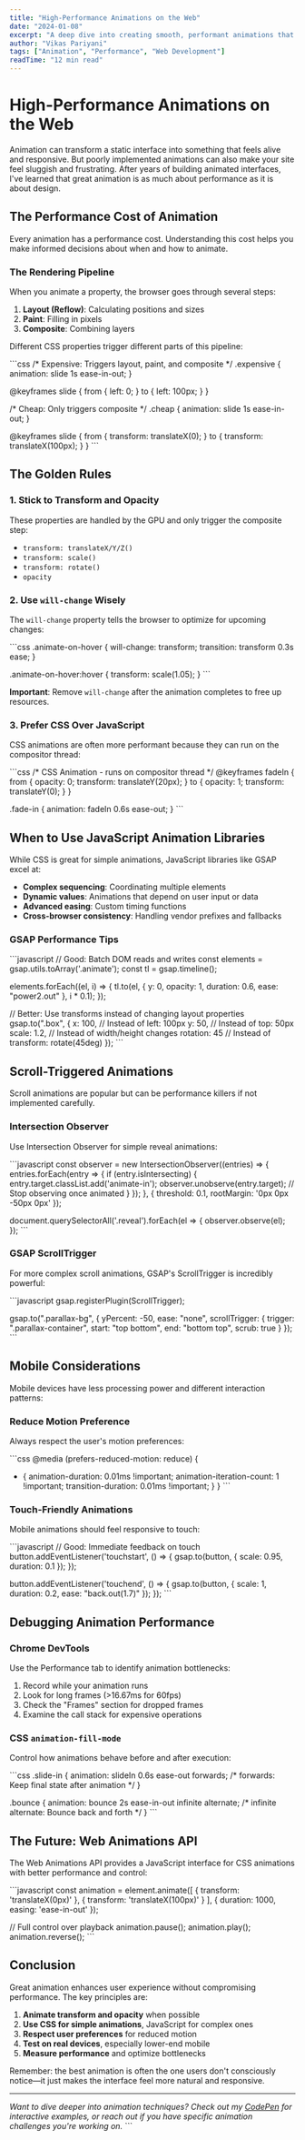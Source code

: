 ```yaml
---
title: "High-Performance Animations on the Web"
date: "2024-01-08"
excerpt: "A deep dive into creating smooth, performant animations that enhance user experience without sacrificing performance. From CSS transforms to GSAP optimization techniques."
author: "Vikas Pariyani"
tags: ["Animation", "Performance", "Web Development"]
readTime: "12 min read"
---
```


# High-Performance Animations on the Web

Animation can transform a static interface into something that feels alive and responsive. But poorly implemented animations can also make your site feel sluggish and frustrating. After years of building animated interfaces, I've learned that great animation is as much about performance as it is about design.

## The Performance Cost of Animation

Every animation has a performance cost. Understanding this cost helps you make informed decisions about when and how to animate.

### The Rendering Pipeline

When you animate a property, the browser goes through several steps:

1. **Layout (Reflow)**: Calculating positions and sizes
2. **Paint**: Filling in pixels
3. **Composite**: Combining layers

Different CSS properties trigger different parts of this pipeline:

\`\`\`css
/* Expensive: Triggers layout, paint, and composite */
.expensive {
  animation: slide 1s ease-in-out;
}

@keyframes slide {
  from { left: 0; }
  to { left: 100px; }
}

/* Cheap: Only triggers composite */
.cheap {
  animation: slide 1s ease-in-out;
}

@keyframes slide {
  from { transform: translateX(0); }
  to { transform: translateX(100px); }
}
\`\`\`

## The Golden Rules

### 1. Stick to Transform and Opacity

These properties are handled by the GPU and only trigger the composite step:

- `transform: translateX/Y/Z()`
- `transform: scale()`
- `transform: rotate()`
- `opacity`

### 2. Use `will-change` Wisely

The `will-change` property tells the browser to optimize for upcoming changes:

\`\`\`css
.animate-on-hover {
  will-change: transform;
  transition: transform 0.3s ease;
}

.animate-on-hover:hover {
  transform: scale(1.05);
}
\`\`\`

**Important**: Remove `will-change` after the animation completes to free up resources.

### 3. Prefer CSS Over JavaScript

CSS animations are often more performant because they can run on the compositor thread:

\`\`\`css
/* CSS Animation - runs on compositor thread */
@keyframes fadeIn {
  from { opacity: 0; transform: translateY(20px); }
  to { opacity: 1; transform: translateY(0); }
}

.fade-in {
  animation: fadeIn 0.6s ease-out;
}
\`\`\`

## When to Use JavaScript Animation Libraries

While CSS is great for simple animations, JavaScript libraries like GSAP excel at:

- **Complex sequencing**: Coordinating multiple elements
- **Dynamic values**: Animations that depend on user input or data
- **Advanced easing**: Custom timing functions
- **Cross-browser consistency**: Handling vendor prefixes and fallbacks

### GSAP Performance Tips

\`\`\`javascript
// Good: Batch DOM reads and writes
const elements = gsap.utils.toArray('.animate');
const tl = gsap.timeline();

elements.forEach((el, i) => {
  tl.to(el, {
    y: 0,
    opacity: 1,
    duration: 0.6,
    ease: "power2.out"
  }, i * 0.1);
});

// Better: Use transforms instead of changing layout properties
gsap.to(".box", {
  x: 100,        // Instead of left: 100px
  y: 50,         // Instead of top: 50px
  scale: 1.2,    // Instead of width/height changes
  rotation: 45   // Instead of transform: rotate(45deg)
});
\`\`\`

## Scroll-Triggered Animations

Scroll animations are popular but can be performance killers if not implemented carefully.

### Intersection Observer

Use Intersection Observer for simple reveal animations:

\`\`\`javascript
const observer = new IntersectionObserver((entries) => {
  entries.forEach(entry => {
    if (entry.isIntersecting) {
      entry.target.classList.add('animate-in');
      observer.unobserve(entry.target); // Stop observing once animated
    }
  });
}, {
  threshold: 0.1,
  rootMargin: '0px 0px -50px 0px'
});

document.querySelectorAll('.reveal').forEach(el => {
  observer.observe(el);
});
\`\`\`

### GSAP ScrollTrigger

For more complex scroll animations, GSAP's ScrollTrigger is incredibly powerful:

\`\`\`javascript
gsap.registerPlugin(ScrollTrigger);

gsap.to(".parallax-bg", {
  yPercent: -50,
  ease: "none",
  scrollTrigger: {
    trigger: ".parallax-container",
    start: "top bottom",
    end: "bottom top",
    scrub: true
  }
});
\`\`\`

## Mobile Considerations

Mobile devices have less processing power and different interaction patterns:

### Reduce Motion Preference

Always respect the user's motion preferences:

\`\`\`css
@media (prefers-reduced-motion: reduce) {
  * {
    animation-duration: 0.01ms !important;
    animation-iteration-count: 1 !important;
    transition-duration: 0.01ms !important;
  }
}
\`\`\`

### Touch-Friendly Animations

Mobile animations should feel responsive to touch:

\`\`\`javascript
// Good: Immediate feedback on touch
button.addEventListener('touchstart', () => {
  gsap.to(button, { scale: 0.95, duration: 0.1 });
});

button.addEventListener('touchend', () => {
  gsap.to(button, { scale: 1, duration: 0.2, ease: "back.out(1.7)" });
});
\`\`\`

## Debugging Animation Performance

### Chrome DevTools

Use the Performance tab to identify animation bottlenecks:

1. Record while your animation runs
2. Look for long frames (>16.67ms for 60fps)
3. Check the "Frames" section for dropped frames
4. Examine the call stack for expensive operations

### CSS `animation-fill-mode`

Control how animations behave before and after execution:

\`\`\`css
.slide-in {
  animation: slideIn 0.6s ease-out forwards;
  /* forwards: Keep final state after animation */
}

.bounce {
  animation: bounce 2s ease-in-out infinite alternate;
  /* infinite alternate: Bounce back and forth */
}
\`\`\`

## The Future: Web Animations API

The Web Animations API provides a JavaScript interface for CSS animations with better performance and control:

\`\`\`javascript
const animation = element.animate([
  { transform: 'translateX(0px)' },
  { transform: 'translateX(100px)' }
], {
  duration: 1000,
  easing: 'ease-in-out'
});

// Full control over playback
animation.pause();
animation.play();
animation.reverse();
\`\`\`

## Conclusion

Great animation enhances user experience without compromising performance. The key principles are:

1. **Animate transform and opacity** when possible
2. **Use CSS for simple animations**, JavaScript for complex ones
3. **Respect user preferences** for reduced motion
4. **Test on real devices**, especially lower-end mobile
5. **Measure performance** and optimize bottlenecks

Remember: the best animation is often the one users don't consciously notice—it just makes the interface feel more natural and responsive.

---

*Want to dive deeper into animation techniques? Check out my [CodePen](https://codepen.io) for interactive examples, or reach out if you have specific animation challenges you're working on.*
\`\`\`
